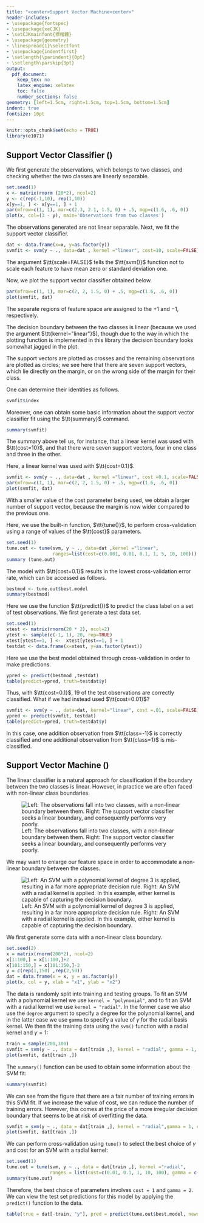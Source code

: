 ```yaml
---
title: "<center>Support Vector Machine<center>"
header-includes:
- \usepackage{fontspec} 
- \usepackage{xeCJK}   
- \setCJKmainfont{標楷體}
- \usepackage{geometry}
- \linespread{1}\selectfont        
- \usepackage{indentfirst}
- \setlength{\parindent}{0pt}
- \setlength\parskip{3pt}
output: 
  pdf_document: 
    keep_tex: no 
    latex_engine: xelatex
    toc: false
    number_sections: false
geometry: [left=1.5cm, right=1.5cm, top=1.5cm, bottom=1.5cm]
indent: true
fontsize: 10pt
---
```


<!--若同學無法跑這份檔案，請自行開一份Rmd練習-->

```r
knitr::opts_chunk$set(echo = TRUE)
library(e1071)
```

## Support Vector Classifier (\textit{soft margin classifier})

\begin{description}
    \item[\textbf{A two-dimensional example}]\hfill
\end{description}
\vspace{-.2cm}

We first generate the observations, which belongs to two classes, and checking whether the two classes are linearly separable.

```r
set.seed(1)
x <- matrix(rnorm (20*2), ncol=2)
y <- c(rep(-1,10), rep(1,10))
x[y==1, ] <- x[y==1, ] + 1
par(mfrow=c(1, 1), mar=c(2.3, 2.1, 1.5, 0) + .5, mgp=c(1.6, .6, 0))
plot(x, col=(3 - y), main='Observations from two classes')
```

The observations generated are not linear separable. Next, we fit the support vector classifier.

```r
dat <- data.frame(x=x, y=as.factor(y))
svmfit <- svm(y ~ ., data=dat , kernel ="linear", cost=10, scale=FALSE)
```

\textit{Note.} The argument $\tt{scale=FALSE}$ tells the $\tt{svm()}$ function not to scale each feature to have mean zero or standard deviation one.

Now, we plot the support vector classifier obtained below.

```r
par(mfrow=c(1, 1), mar=c(2, 2, 1.5, 0) + .5, mgp=c(1.6, .6, 0))
plot(svmfit, dat)
```

The separate regions of feature space are assigned to the $+1$ and $-1$, respectively. 

The decision boundary between the two classes is linear (because we used the argument $\tt{kernel="linear"}$), though due to the way in which the
plotting function is implemented in this library the decision boundary looks somewhat jagged in the plot.

The support vectors are plotted as crosses and the remaining observations are plotted as circles; we see here that there are seven support vectors, which lie directly on the margin, or on the wrong side of the margin for their class.

One can determine their identities as follows.
```r
svmfit$index
```
Moreover, one can obtain some basic information about the support vector classifier fit using the $\tt{summary}$ command.
```r
summary(svmfit)
```
The summary above tell us, for instance, that a linear kernel was used with $\tt{cost=10}$, and that there were seven support vectors, four in one class and three in the other.

\newpage

\begin{description}
    \item[\textbf{What if a smaller value of the cost parameter is used instead?}]\hfill
\end{description}
\vspace{-.2cm}

Here, a linear kernel was used with $\tt{cost=0.1}$.

```r
svmfit <- svm(y ~ ., data=dat , kernel ="linear", cost =0.1, scale=FALSE)
par(mfrow=c(1, 1), mar=c(2, 2, 1.5, 0) + .5, mgp=c(1.6, .6, 0))
plot(svmfit, dat)
```

With a smaller value of the cost parameter being used, we obtain a larger number of support vector, because the margin is now wider compared to the previous one.

\begin{description}
    \item[\textbf{Cross Validation}]\hfill
\end{description}
\vspace{-.2cm}

Here, we use the built-in function, $\tt{tune()}$, to perform cross-validation using a range of values of the $\tt{cost}$ parameters.

```r
set.seed(1)
tune.out <- tune(svm, y ~ ., data=dat ,kernel ="linear",
                 ranges=list(cost=c(0.001, 0.01, 0.1, 1, 5, 10, 100)))
summary (tune.out)
```

The model with $\tt{cost=0.1}$ results in the lowest cross-validation error rate, which can be accessed as follows.

```r
bestmod <- tune.out$best.model
summary(bestmod)
```

\begin{description}
    \item[\textbf{Prediction}]\hfill
\end{description}
\vspace{-.2cm}

Here we use the function $\tt{predict()}$ to predict the class label on a set of test observations. We first generate a test data set.

```r
set.seed(1)
xtest <- matrix(rnorm(20 * 2), ncol=2)
ytest <- sample(c(-1, 1), 20, rep=TRUE)
xtest[ytest==1, ] <-  xtest[ytest==1, ] + 1
testdat <- data.frame(x=xtest, y=as.factor(ytest))
```

Here we use the best model obtained through cross-validation in order to make predictions.

```r
ypred <- predict(bestmod ,testdat)
table(predict=ypred, truth=testdat$y)
```

Thus, with $\tt{cost=0.1}$, 19 of the test observations are correctly classified. What if we had instead used $\tt{cost=0.01}$?

```r
svmfit <- svm(y ~ ., data=dat, kernel="linear", cost =.01, scale=FALSE)
ypred <- predict(svmfit, testdat)
table(predict=ypred, truth=testdat$y)
```

In this case, one addition observation from $\tt{class=-1}$ is correctly classified and one additional observation from $\tt{class=1}$ is mis-classified.

\newpage

## Support Vector Machine (\textit{non-linear classifier})

The linear classifier is a natural approach for classification if the boundary between the two classes is linear. However, in practice we are often faced with non-linear class boundaries.

![Left: The observations fall into two classes, with a non-linear boundary between them. Right: The support vector classifier seeks a linear boundary, and consequently performs very poorly.](D:/Desktop/講義/統算TA/fig1.png)

We may want to enlarge our feature space in order to accommodate a non-linear boundary between the classes.

![Left: An SVM with a polynomial kernel of degree 3 is applied, resulting in a far more appropriate decision rule. Right: An SVM with a radial kernel is applied. In this example, either kernel is capable of capturing the decision boundary.](D:/Desktop/講義/統算TA/fig2.png)

We first generate some data with a non-linear class boundary.
```r
set.seed(2)
x = matrix(rnorm(200*2), ncol=2)
x[1:100,] = x[1:100,]+2
x[101:150,] = x[101:150,]-2
y = c(rep(1,150) ,rep(2,50))
dat = data.frame(x = x, y = as.factor(y))
plot(x, col = y, xlab = "x1", ylab = "x2")
```

The data is randomly split into training and testing groups. To fit an SVM with a polynomial kernel we use `kernel = "polynomial"`, and to fit an SVM with a radial kernel we use `kernel = "radial"`. In the former case we also use the `degree` argument to specify a degree for the polynomial kernel, and in the latter case we use `gamma` to specify a value of $\gamma$ for the radial basis kernel. We then fit the training data using the `svm()` function with a radial kernel and $\gamma = 1$:
```r
train = sample(200,100)
svmfit = svm(y ~ ., data = dat[train ,], kernel = "radial", gamma = 1, cost = 1)
plot(svmfit, dat[train ,])
```

The `summary()` function can be used to obtain some information about the SVM fit:
```r
summary(svmfit)
```

We can see from the figure that there are a fair number of training errors in this SVM fit. If we increase the value of cost, we can reduce the number of training errors. However, this comes at the price of a more irregular decision boundary that seems to be at risk of overfitting the data.

```r
svmfit = svm(y ~ ., data = dat[train ,], kernel = "radial",gamma = 1, cost = 100)
plot(svmfit, dat[train ,])
```

We can perform cross-validation using `tune()` to select the best choice of $\gamma$ and cost for an SVM with a radial kernel:
```r
set.seed(1)
tune.out = tune(svm, y ~ ., data = dat[train ,], kernel ="radial", 
                ranges = list(cost=c(0.01, 0.1, 1, 10, 100), gamma = c(0.5,1,2,3)))
summary(tune.out)
```

Therefore, the best choice of parameters involves `cost = 1` and `gamma = 2`. We can view the test set predictions for this model by applying the `predict()` function to the data.
```r
table(true = dat[-train, "y"], pred = predict(tune.out$best.model, newdata = dat[-train ,]))
```



